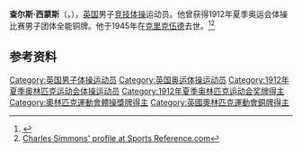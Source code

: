 {{NoteTA|G1=Sports}}
'''查尔斯·西蒙斯'''（{{lang-en|Charles Simmons}}，{{bd|1885年|12月24日|1945年|2月15日}}），[[英国|英国]]男子[[竞技体操|竞技体操]]运动员。他曾获得1912年夏季奥运会体操比赛男子团体全能铜牌。他于1945年在[[克里克伍德|克里克伍德]]去世。<ref>{{Cite web|title=Charles SIMMONS|url=https://www.olympic.org/charles-simmons|accessdate=2021-03-24|work=International Olympic Committee|archive-date=2017-11-16|archive-url=https://web.archive.org/web/20171116191620/https://www.olympic.org/Charles-Simmons|dead-url=no}}</ref><ref>[https://web.archive.org/web/20200418042941/https://www.sports-reference.com/olympics/athletes/si/charles-simmons-1.html Charles Simmons' profile at Sports Reference.com]</ref>

== 参考资料 ==
{{reflist}}

{{Authority control}}
{{DEFAULTSORT:Simmons, Charles}}
[[Category:英国男子体操运动员|Category:英国男子体操运动员]]
[[Category:英国奥运体操运动员|Category:英国奥运体操运动员]]
[[Category:1912年夏季奥林匹克运动会体操运动员|Category:1912年夏季奥林匹克运动会体操运动员]]
[[Category:1912年夏季奥林匹克运动会奖牌得主|Category:1912年夏季奥林匹克运动会奖牌得主]]
[[Category:奧林匹克運動會體操獎牌得主|Category:奧林匹克運動會體操獎牌得主]]
[[Category:英國奧林匹克運動會銅牌得主|Category:英國奧林匹克運動會銅牌得主]]